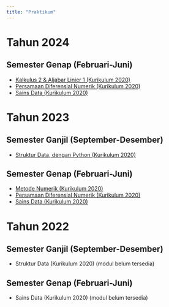 ```yaml
---
title: "Praktikum"
---
```


# Tahun 2024

## Semester Genap (Februari-Juni)

* [Kalkulus 2 & Aljabar Linier 1 (Kurikulum 2020)](modulprak/2024/genap/kalkulin/kalkulin2024genap.qmd)
* [Persamaan Diferensial Numerik (Kurikulum 2020)](modulprak/2024/genap/pdnum/pdnum2024genap.qmd)
* [Sains Data (Kurikulum 2020)](modulprak/2024/genap/saindat/saindat2024genap.qmd)

# Tahun 2023

## Semester Ganjil (September-Desember)

* [Struktur Data, dengan Python (Kurikulum 2020)](modulprak/2023/ganjil/strukdat_py/strukdat2023.qmd)

## Semester Genap (Februari-Juni)

* [Metode Numerik (Kurikulum 2020)](modulprak/2023/genap/metnum/metnum2023genap.qmd)
* [Persamaan Diferensial Numerik (Kurikulum 2020)](modulprak/2023/genap/pdnum/pdnum2023.qmd)
* [Sains Data (Kurikulum 2020)](modulprak/2023/genap/sainsdata/sainsdata2023.qmd)

# Tahun 2022

## Semester Ganjil (September-Desember)

* Struktur Data (Kurikulum 2020) (modul belum tersedia)

## Semester Genap (Februari-Juni)

* Sains Data (Kurikulum 2020) (modul belum tersedia)